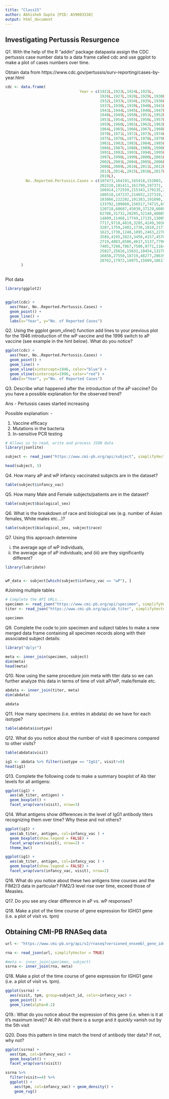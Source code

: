 ```yaml
---
title: "Class15"
author: Abhishek Gupta [PID: A59003338]
output: html_document
---
```



## Investigating Pertussis Resurgence


Q1. With the help of the R “addin” package datapasta assign the CDC pertussis case number data to a data frame called cdc and use ggplot to make a plot of cases numbers over time.


Obtain data from https://www.cdc.gov/pertussis/surv-reporting/cases-by-year.html

```r

cdc <- data.frame(
                                 Year = c(1922L,1923L,1924L,1925L,
                                          1926L,1927L,1928L,1929L,1930L,1931L,
                                          1932L,1933L,1934L,1935L,1936L,
                                          1937L,1938L,1939L,1940L,1941L,1942L,
                                          1943L,1944L,1945L,1946L,1947L,
                                          1948L,1949L,1950L,1951L,1952L,
                                          1953L,1954L,1955L,1956L,1957L,1958L,
                                          1959L,1960L,1961L,1962L,1963L,
                                          1964L,1965L,1966L,1967L,1968L,1969L,
                                          1970L,1971L,1972L,1973L,1974L,
                                          1975L,1976L,1977L,1978L,1979L,1980L,
                                          1981L,1982L,1983L,1984L,1985L,
                                          1986L,1987L,1988L,1989L,1990L,
                                          1991L,1992L,1993L,1994L,1995L,1996L,
                                          1997L,1998L,1999L,2000L,2001L,
                                          2002L,2003L,2004L,2005L,2006L,2007L,
                                          2008L,2009L,2010L,2011L,2012L,
                                          2013L,2014L,2015L,2016L,2017L,2018L,
                                          2019L),
         No..Reported.Pertussis.Cases = c(107473,164191,165418,152003,
                                          202210,181411,161799,197371,
                                          166914,172559,215343,179135,265269,
                                          180518,147237,214652,227319,103188,
                                          183866,222202,191383,191890,109873,
                                          133792,109860,156517,74715,69479,
                                          120718,68687,45030,37129,60886,
                                          62786,31732,28295,32148,40005,
                                          14809,11468,17749,17135,13005,6799,
                                          7717,9718,4810,3285,4249,3036,
                                          3287,1759,2402,1738,1010,2177,2063,
                                          1623,1730,1248,1895,2463,2276,
                                          3589,4195,2823,3450,4157,4570,
                                          2719,4083,6586,4617,5137,7796,6564,
                                          7405,7298,7867,7580,9771,11647,
                                          25827,25616,15632,10454,13278,
                                          16858,27550,18719,48277,28639,32971,
                                          20762,17972,18975,15609,18617)
       )
  
```


Plot data

```r
library(ggplot2)


ggplot(cdc) +
  aes(Year, No..Reported.Pertussis.Cases) +
  geom_point() +
  geom_line() +
  labs(x="Year", y="No. of Reported Cases")


```

Q2. Using the ggplot geom_vline() function add lines to your previous plot for the 1946 introduction of the wP vaccine and the 1996 switch to aP vaccine (see example in the hint below). What do you notice?

```r

ggplot(cdc) +
  aes(Year, No..Reported.Pertussis.Cases) +
  geom_point() +
  geom_line() +
  geom_vline(xintercept=1946, color="blue") +
  geom_vline(xintercept=1996, color="red") +
  labs(x="Year", y="No. of Reported Cases")

```



Q3. Describe what happened after the introduction of the aP vaccine? Do you have a possible explanation for the observed trend?

Ans - Pertussis cases started increasing

Possible explanation: -

1) Vaccine efficacy
2) Mutations in the bacteria
3) In-sensitive PCR testing




```r
# Allows us to read, write and process JSON data
library(jsonlite)

subject <- read_json("https://www.cmi-pb.org/api/subject", simplifyVector = TRUE) 

head(subject, 3)

```

Q4. How many aP and wP infancy vaccinated subjects are in the dataset?

```r
table(subject$infancy_vac)

```

Q5. How many Male and Female subjects/patients are in the dataset?

```r
table(subject$biological_sex)

```

Q6. What is the breakdown of race and biological sex (e.g. number of Asian females, White males etc…)?

```r
table(subject$biological_sex, subject$race)

```


Q7. Using this approach determine 

(i) the average age of wP individuals, 
(ii) the average age of aP individuals; and (iii) are they significantly different?



```r
library(lubridate)


wP_data <- subject[which(subject$infancy_vac == "wP"), ]

```


#Joining multiple tables
```r

# Complete the API URLs...
specimen <- read_json("https://www.cmi-pb.org/api/specimen", simplifyVector = TRUE) 
titer <- read_json("https://www.cmi-pb.org/api/ab_titer", simplifyVector = TRUE) 

specimen

```



Q9. Complete the code to join specimen and subject tables to make a new merged data frame containing all specimen records along with their associated subject details:

```r
library("dplyr")

meta <- inner_join(specimen, subject)
dim(meta)
head(meta)

```

Q10. Now using the same procedure join meta with titer data so we can further analyze this data in terms of time of visit aP/wP, male/female etc.

```r
abdata <- inner_join(titer, meta)
dim(abdata)

abdata

```


Q11. How many specimens (i.e. entries in abdata) do we have for each isotype?

```r
table(abdata$isotype)

```
Q12. What do you notice about the number of visit 8 specimens compared to other visits?


```r
table(abdata$visit)

```

```r
ig1 <- abdata %>% filter(isotype == "IgG1", visit!=8)
head(ig1)

```




Q13. Complete the following code to make a summary boxplot of Ab titer levels for all antigens:

```r
ggplot(ig1) +
  aes(ab_titer, antigen) +
  geom_boxplot() + 
  facet_wrap(vars(visit), nrow=3)


```



Q14. What antigens show differences in the level of IgG1 antibody titers recognizing them over time? Why these and not others?


```r
ggplot(ig1) +
  aes(ab_titer, antigen, col=infancy_vac ) +
  geom_boxplot(show.legend = FALSE) + 
  facet_wrap(vars(visit), nrow=2) +
  theme_bw()

```


```r
ggplot(ig1) +
  aes(ab_titer, antigen, col=infancy_vac ) +
  geom_boxplot(show.legend = FALSE) + 
  facet_wrap(vars(infancy_vac, visit), nrow=2)
```



Q16. What do you notice about these two antigens time courses and the FIM2/3 data in particular?
FIM2/3 level rise over time, exceed those of Measles. 


Q17. Do you see any clear difference in aP vs. wP responses?


Q18. Make a plot of the time course of gene expression for IGHG1 gene (i.e. a plot of visit vs. tpm)



## Obtaining CMI-PB RNASeq data


```r
url <- "https://www.cmi-pb.org/api/v2/rnaseq?versioned_ensembl_gene_id=eq.ENSG00000211896.7"

rna <- read_json(url, simplifyVector = TRUE) 

```

```r
#meta <- inner_join(specimen, subject)
ssrna <- inner_join(rna, meta)

```

Q18. Make a plot of the time course of gene expression for IGHG1 gene (i.e. a plot of visit vs. tpm).

```r
ggplot(ssrna) +
  aes(visit, tpm, group=subject_id, color=infancy_vac) +
  geom_point() +
  geom_line(alpha=0.2)

```

Q19.: What do you notice about the expression of this gene (i.e. when is it at it’s maximum level)?
At 4th visit there is a surge and it quickly vanish out by the 5th visit


Q20. Does this pattern in time match the trend of antibody titer data? If not, why not?


```r
ggplot(ssrna) +
  aes(tpm, col=infancy_vac) +
  geom_boxplot() +
  facet_wrap(vars(visit))

```


```r
ssrna %>%  
  filter(visit==4) %>% 
  ggplot() +
    aes(tpm, col=infancy_vac) + geom_density() + 
    geom_rug() 

```


















